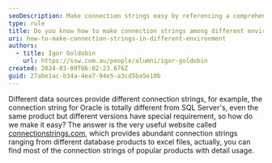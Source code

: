 ```yaml
---
seoDescription: Make connection strings easy by referencing a comprehensive online resource featuring abundant database product and file connections.
type: rule
title: Do you know how to make connection strings among different environment?
uri: how-to-make-connection-strings-in-different-environment
authors:
  - title: Igor Goldobin
    url: https://ssw.com.au/people/alumni/igor-goldobin
created: 2024-03-09T06:02:23.676Z
guid: 27abe1ac-b34a-4ea7-94e5-a3cd5ba5e10b
---
```


Different data sources provide different connection strings, for example, the connection string for Oracle is totally different from SQL Server's, even the same product but different versions have special requirement, so how do we make it easy?
The answer is the very useful website called [connectionstrings.com](https://www.connectionstrings.com/), which provides abundant connection strings ranging from different database products to excel files, actually, you can find most of the connection strings of popular products with detail usage.